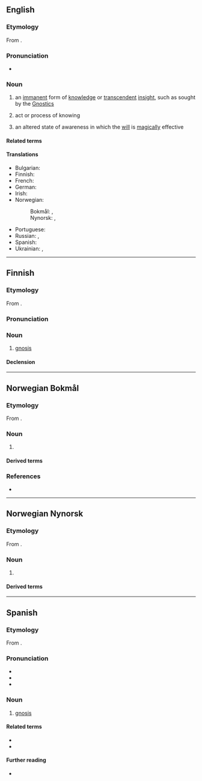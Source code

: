 {{also|Gnosis}}
==English==

===Etymology===
{{PIE root|en|ǵneh₃}}
From {{der|en|grc|γνῶσις|t=knowledge}}.

===Pronunciation===
* {{IPA|en|/ˈnəʊ.sɪs/}}

===Noun===
{{wikipedia}}
{{en-noun|~|gnoses}}

# {{lb|en|gnosticism}} an [[immanent]] form of [[knowledge]] or [[transcendent]] [[insight]], such as sought by the [[Gnostic]]s
# act or process of knowing
# {{lb|en|occult}} an altered state of awareness in which the [[will]] is [[magically]] effective

====Related terms====
{{rel3|en|agnostic|diagnosis|gnosiology|Gnostic|Gnosticism|morphognosis|prognosis}}

====Translations====
{{trans-top|gnosis}}
* Bulgarian: {{t+|bg|познание|n}}
* Finnish: {{t|fi|gnosis}}
* French: {{t+|fr|gnose|f}}
* German: {{t+|de|Gnosis|f}}
* Irish: {{t|ga|gnóis|f}}
* Norwegian:
*: Bokmål: {{t|nb|gnosis|m}}, {{t|nb|gnose|m}}
*: Nynorsk: {{t|nn|gnosis|n}}, {{t-check|nn|gnose}}
{{trans-mid}}
* Portuguese: {{t+|pt|gnose|f}}
* Russian: {{t+|ru|гно́зис}}, {{t|ru|гно́сис}}
* Spanish: {{t+|es|gnosis|f}}
* Ukrainian: {{t|uk|гно́зис}}, {{t|uk|гно́сис}}
{{trans-bottom}}

----

==Finnish==

===Etymology===
From {{bor|fi|grc|γνῶσις|t=knowledge}}.

===Pronunciation===
{{fi-pronunciation|ɡno(ː)sis}}

===Noun===
{{fi-noun}}

# [[#English|gnosis]]

====Declension====
{{fi-decl-vastaus|gnosi|a}}

----

==Norwegian Bokmål==
{{wp|lang=no}}

===Etymology===
From {{der|nb|grc|γνῶσις|t=knowledge}}.

===Noun===
{{nb-noun-mu}}

# {{lb|nb|gnosticism}} {{l|en|gnosis}}
#: {{syn|nb|gnose}}

====Derived terms====
{{der3
|nb|gnostiker
|gnostisisme
|gnostisk
}}

===References===
* {{R:Ordnett}}

----

==Norwegian Nynorsk==

===Etymology===
From {{der|nn|grc|γνῶσις|t=knowledge}}.

===Noun===
{{nn-noun-nu}}

# {{lb|nn|gnosticism}} {{l|en|gnosis}}
#: {{syn|nn|gnose}}

====Derived terms====
{{der3
|nn|gnostikar
|gnostisisme
|gnostisk
}}

----

==Spanish==

===Etymology===
From {{der|es|grc|γνῶσις|t=knowledge}}.

===Pronunciation===
* {{es-IPA|nosis}}
* {{rhymes|es|osis}}
* {{hyph|es|gno|sis}}

===Noun===
{{es-noun|f}}

# {{lb|es|gnosticism}} [[#English|gnosis]]

====Related terms====
* {{l|es|gnóstico}}
* {{l|es|gnosticismo}}

====Further reading====
* {{R:DRAE}}